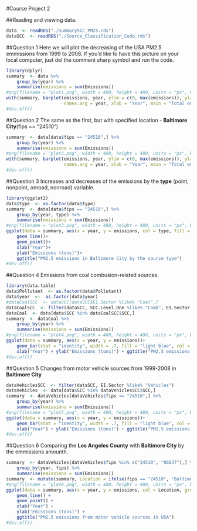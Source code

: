 #Course Project 2

##Reading and viewing data.
```r
data  <- readRDS("./summarySCC_PM25.rds")
dataSCC  <- readRDS("./Source_Classification_Code.rds")
```

##Question 1
Here we will plot the decreasing of the USA PM2.5 emmissions from 1999 to 2008.
If you'd like to have this picture on your local computer, just del the comment sharp symbol and run the code. 
```r
library(dplyr)
summary  <- data %>%
    group_by(year) %>%
    summarise(emissions = sum(Emissions))
#png(filename = "plot1.png", width = 480, height = 480, units = "px", bg = "transparent")
with(summary, barplot(emissions, year, ylim = c(0, max(emissions)), ylab = "Emissions (tons)",
                      names.arg = year, xlab = "Year", main = "Total emissions from PM2.5"))
#dev.off()
```

##Question 2
The same as the first, but with specified location - **Baltimore City**(fips == "24510")
```r
summary  <- data[data$fips == "24510",] %>%
    group_by(year) %>%
    summarise(emissions = sum(Emissions))
#png(filename = "plot2.png", width = 480, height = 480, units = "px", bg = "transparent")
with(summary, barplot(emissions, year, ylim = c(0, max(emissions)), ylab = "Emissions (tons)",
                      names.arg = year, xlab = "Year", main = "Total emissions from PM2.5 in Baltimore City"))
#dev.off()
```

##Question 3
Increases and decreases of the emissions by the **type** (point, nonpoint, onroad, nonroad) variable.
```r
library(ggplot2)
data$type  <- as.factor(data$type)
summary  <- data[data$fips == "24510",] %>%
    group_by(year, type) %>%
    summarise(emissions = sum(Emissions))
#png(filename = "plot3.png", width = 480, height = 480, units = "px", bg = "transparent")
ggplot(data = summary, aes(x = year, y = emissions, col = type, fill = type))+
    geom_line()+
    geom_point()+
    xlab("Year")+
    ylab("Emissions (tons)")+
    ggtitle("PM2.5 emissions in Baltimore City by the source type")
#dev.off()
```

##Question 4
Emissions from coal combusion-related sources.
```r
library(data.table)
data$Pollutant  <- as.factor(data$Pollutant)
data$year  <-  as.factor(data$year)
#dataCoalSCC  <- dataSCC[dataSCC$EI.Sector %like% "Coal",]
dataCoalSCC  <- filter(dataSCC, SCC.Level.One %like% "Comb", EI.Sector %like% "Coal")
dataCoal  <- data[data$SCC %in% dataCoalSCC$SCC,]
summary  <- dataCoal %>%
    group_by(year) %>%
    summarise(emissions = sum(Emissions))
#png(filename = "plot4.png", width = 480, height = 480, units = "px", bg = "transparent")
ggplot(data = summary, aes(x = year, y = emissions))+
    geom_bar(stat = "identity", width = .7, fill = "light blue", col = "Black")+
    xlab("Year") + ylab("Emissions (tons)") + ggtitle("PM2.5 emissions from coal combusion-related sources in USA")
#dev.off()
```

##Question 5
Changes from motor vehicle sources from 1999-2008 in **Baltimore City**
```r
dataVehiclesSCC  <- filter(dataSCC, EI.Sector %like% "Vehicles")
dataVehicles  <- data[data$SCC %in% dataVehiclesSCC$SCC,]
summary  <- dataVehicles[dataVehicles$fips == "24510",] %>%
    group_by(year) %>%
    summarise(emissions = sum(Emissions))
#png(filename = "plot5.png", width = 480, height = 480, units = "px", bg = "transparent")
ggplot(data = summary, aes(x = year, y = emissions))+
    geom_bar(stat = "identity", width = .7, fill = "light blue", col = "Black")+
    xlab("Year") + ylab("Emissions (tons)") + ggtitle("PM2.5 emissions from motor vehicle sources in Baltimore City, USA")
#dev.off()
```

##Question 6
Comparing the **Los Angeles County** with **Baltimore City** by the emmissions amounth.
```r
summary  <- dataVehicles[dataVehicles$fips %in% c("24510", "06037"),] %>%
    group_by(year, fips) %>%
    summarise(emissions = sum(Emissions))
summary  <- mutate(summary, Location = ifelse(fips == "24510", "Baltimore City", "Los Angeles County"))
#png(filename = "plot6.png", width = 480, height = 480, units = "px", bg = "transparent")
ggplot(data = summary, aes(x = year, y = emissions, col = Location, group = Location))+
    geom_line() +
    geom_point() +
    xlab("Year") + 
    ylab("Emissions (tons)") + 
    ggtitle("PM2.5 emissions from motor vehicle sources in USA")
#dev.off()
```